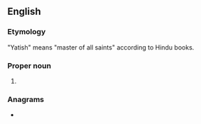 ==English==

===Etymology===
"Yatish" means "master of all saints" according to Hindu books.
{{rfe|Which books are those?|lang=en}}

===Proper noun===
{{en-proper noun}}

# {{given name|lang=en|male|from=India}}

===Anagrams===
* {{anagrams|en|a=ahisty|itshay}}